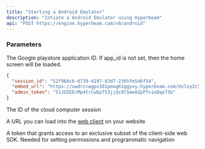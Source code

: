 ```yaml
---
title: "Starting a Android Emulator"
description: "Intiate a Android Emulator using Hyperbeam"
api: "POST https://engine.hyperbeam.com/v0/android"
---
```


### Parameters

<Param body="app_id" type="string">

The Google playstore application ID. If app_id is not set, then the home screen will be loaded.

</Param>

<ResponseExample>

```json Response Example
{
  "session_id": "52f968cb-6739-4197-83d7-2305fe5d6f54",
  "embed_url": "https://vwdrccwgpv181powg61ggyvy.hyperbeam.com/Uvloy2c5QZeD1yMF_l1vVA?token=c8iw3SmQglOU0ugfLr3dWY2LalSKI_WOGUldEt8knbw",
  "admin_token": "51JOZEEcMp4trCwbpTS3jjQc0lSmeAZpPfxioDqe73U"
}
```

</ResponseExample>

<ResponseField name="session_id" type="string">

The ID of the cloud computer session

</ResponseField>

<ResponseField name="embed_url" type="string">

A URL you can load into the [web client](/web) on your website

</ResponseField>

<ResponseField name="admin_token" type="string">

A token that grants access to an exclusive subset of the client-side web SDK. Needed for setting permissions and programmatic navigation

</ResponseField>
